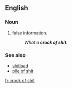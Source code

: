 ==English==

===Noun===
{{en-noun|head=[[crock]] [[of]] [[shit]]|crocks of shit}}

# {{context|vulgar|slang|lang=en}} false information.
#: ''What a '''crock of shit'''.''

===See also===
* [[shitload]]
* [[pile of shit]]

[[fr:crock of shit]]